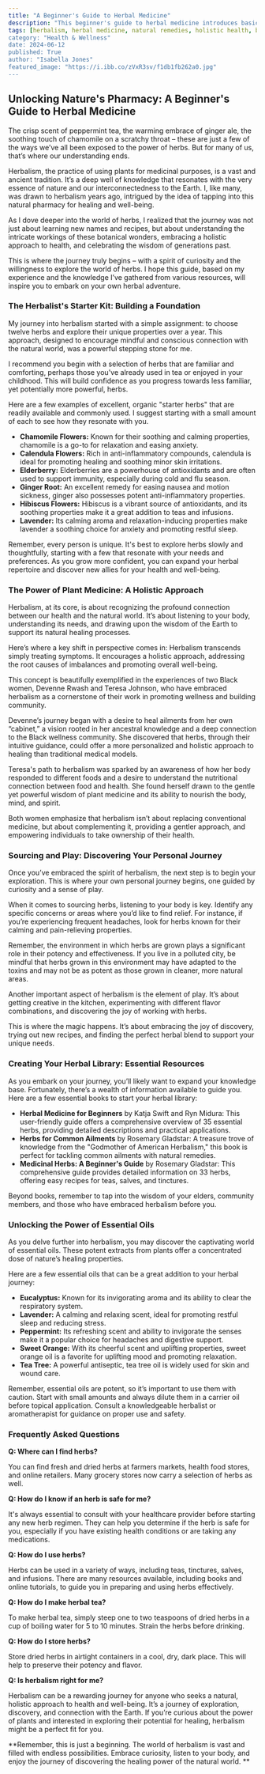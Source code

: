 ```yaml
---
title: "A Beginner's Guide to Herbal Medicine"
description: "This beginner's guide to herbal medicine introduces basic concepts, essential herbs, and practical tips for incorporating plant-based remedies into your wellness routine. Explore a holistic approach to health and discover the power of nature's pharmacy."
tags: [herbalism, herbal medicine, natural remedies, holistic health, beginner's guide, plant medicine, wellness, healing, essential oils, herbs]
category: "Health & Wellness"
date: 2024-06-12
published: True
author: "Isabella Jones"
featured_image: "https://i.ibb.co/zVxR3sv/f1db1fb262a0.jpg"
---
```


##  Unlocking Nature's Pharmacy: A Beginner's Guide to Herbal Medicine

The crisp scent of peppermint tea, the warming embrace of ginger ale, the soothing touch of chamomile on a scratchy throat – these are just a few of the ways we’ve all been exposed to the power of herbs. But for many of us, that’s where our understanding ends. 

Herbalism, the practice of using plants for medicinal purposes, is a vast and ancient tradition. It’s a deep well of knowledge that resonates with the very essence of nature and our interconnectedness to the Earth. I, like many, was drawn to herbalism years ago, intrigued by the idea of tapping into this natural pharmacy for healing and well-being. 

As I dove deeper into the world of herbs, I realized that the journey was not just about learning new names and recipes, but about understanding the intricate workings of these botanical wonders, embracing a holistic approach to health, and celebrating the wisdom of generations past. 

This is where the journey truly begins – with a spirit of curiosity and the willingness to explore the world of herbs.  I hope this guide, based on my experience and the knowledge I’ve gathered from various resources, will inspire you to embark on your own herbal adventure. 

###  The Herbalist's Starter Kit: Building a Foundation 

My journey into herbalism started with a simple assignment: to choose twelve herbs and explore their unique properties over a year. This approach, designed to encourage mindful and conscious connection with the natural world, was a powerful stepping stone for me.  

I recommend you begin with a selection of herbs that are familiar and comforting, perhaps those you've already used in tea or enjoyed in your childhood. This will build confidence as you progress towards less familiar, yet potentially more powerful, herbs. 

Here are a few examples of excellent, organic "starter herbs" that are readily available and commonly used. I suggest starting with a small amount of each to see how they resonate with you. 

* **Chamomile Flowers:** Known for their soothing and calming properties, chamomile is a go-to for relaxation and easing anxiety. 
* **Calendula Flowers:** Rich in anti-inflammatory compounds, calendula is ideal for promoting healing and soothing minor skin irritations.
* **Elderberry:** Elderberries are a powerhouse of antioxidants and are often used to support immunity, especially during cold and flu season.
* **Ginger Root:**  An excellent remedy for easing nausea and motion sickness, ginger also possesses potent anti-inflammatory properties. 
* **Hibiscus Flowers:** Hibiscus is a vibrant source of antioxidants, and its soothing properties make it a great addition to teas and infusions. 
* **Lavender:** Its calming aroma and relaxation-inducing properties make lavender a soothing choice for anxiety and promoting restful sleep. 

Remember, every person is unique. It's best to explore herbs slowly and thoughtfully, starting with a few that resonate with your needs and preferences. As you grow more confident, you can expand your herbal repertoire and discover new allies for your health and well-being. 

###  The Power of Plant Medicine: A Holistic Approach 

Herbalism, at its core, is about recognizing the profound connection between our health and the natural world.  It’s about listening to your body, understanding its needs, and drawing upon the wisdom of the Earth to support its natural healing processes. 

Here’s where a key shift in perspective comes in:  Herbalism transcends simply treating symptoms. It encourages a holistic approach, addressing the root causes of imbalances and promoting overall well-being.  

This concept is beautifully exemplified in the experiences of two Black women, Devenne Rwash and Teresa Johnson, who have embraced herbalism as a cornerstone of their work in promoting wellness and building community.  

Devenne’s journey began with a desire to heal ailments from her own “cabinet,” a vision rooted in her ancestral knowledge and a deep connection to the Black wellness community. She discovered that herbs, through their intuitive guidance, could offer a more personalized and holistic approach to healing than traditional medical models. 

Teresa's path to herbalism was sparked by an awareness of how her body responded to different foods and a desire to understand the nutritional connection between food and health.  She found herself drawn to the gentle yet powerful wisdom of plant medicine and its ability to nourish the body, mind, and spirit. 

Both women emphasize that herbalism isn’t about replacing conventional medicine, but about complementing it, providing a gentler approach, and empowering individuals to take ownership of their health.  

### Sourcing and Play:  Discovering Your Personal Journey 

Once you’ve embraced the spirit of herbalism, the next step is to begin your exploration. This is where your own personal journey begins, one guided by curiosity and a sense of play.

When it comes to sourcing herbs, listening to your body is key. Identify any specific concerns or areas where you’d like to find relief.  For instance, if you’re experiencing frequent headaches, look for herbs known for their calming and pain-relieving properties. 

Remember, the environment in which herbs are grown plays a significant role in their potency and effectiveness.  If you live in a polluted city, be mindful that herbs grown in this environment may have adapted to the toxins and may not be as potent as those grown in cleaner, more natural areas. 

Another important aspect of herbalism is the element of play.  It’s about getting creative in the kitchen, experimenting with different flavor combinations, and discovering the joy of working with herbs.  

This is where the magic happens. It’s about embracing the joy of discovery, trying out new recipes, and finding the perfect herbal blend to support your unique needs.  

###  Creating Your Herbal Library:  Essential Resources 

As you embark on your journey, you’ll likely want to expand your knowledge base. Fortunately, there’s a wealth of information available to guide you.  Here are a few essential books to start your herbal library:

* **Herbal Medicine for Beginners** by Katja Swift and Ryn Midura: This user-friendly guide offers a comprehensive overview of 35 essential herbs, providing detailed descriptions and practical applications. 
* **Herbs for Common Ailments** by Rosemary Gladstar:  A treasure trove of knowledge from the "Godmother of American Herbalism," this book is perfect for tackling common ailments with natural remedies. 
* **Medicinal Herbs: A Beginner's Guide** by Rosemary Gladstar: This comprehensive guide provides detailed information on 33 herbs, offering easy recipes for teas, salves, and tinctures. 

Beyond books, remember to tap into the wisdom of your elders, community members, and those who have embraced herbalism before you.  

###  Unlocking the Power of Essential Oils 

As you delve further into herbalism, you may discover the captivating world of essential oils.  These potent extracts from plants offer a concentrated dose of nature’s healing properties. 

Here are a few essential oils that can be a great addition to your herbal journey: 

* **Eucalyptus:**  Known for its invigorating aroma and its ability to clear the respiratory system.
* **Lavender:** A calming and relaxing scent, ideal for promoting restful sleep and reducing stress.
* **Peppermint:** Its refreshing scent and ability to invigorate the senses make it a popular choice for headaches and digestive support.
* **Sweet Orange:**  With its cheerful scent and uplifting properties, sweet orange oil is a favorite for uplifting mood and promoting relaxation.
* **Tea Tree:** A powerful antiseptic, tea tree oil is widely used for skin and wound care. 

Remember, essential oils are potent, so it’s important to use them with caution.  Start with small amounts and always dilute them in a carrier oil before topical application.  Consult a knowledgeable herbalist or aromatherapist for guidance on proper use and safety.

###  Frequently Asked Questions

**Q: Where can I find herbs?**

You can find fresh and dried herbs at farmers markets, health food stores, and online retailers.  Many grocery stores now carry a selection of herbs as well.  

**Q: How do I know if an herb is safe for me?**

It's always essential to consult with your healthcare provider before starting any new herb regimen. They can help you determine if the herb is safe for you, especially if you have existing health conditions or are taking any medications.  

**Q:  How do I use herbs?**

Herbs can be used in a variety of ways, including teas, tinctures, salves, and infusions. There are many resources available, including books and online tutorials, to guide you in preparing and using herbs effectively.

**Q: How do I make herbal tea?**

To make herbal tea, simply steep one to two teaspoons of dried herbs in a cup of boiling water for 5 to 10 minutes.  Strain the herbs before drinking.

**Q:  How do I store herbs?**

Store dried herbs in airtight containers in a cool, dry, dark place.  This will help to preserve their potency and flavor. 

**Q:  Is herbalism right for me?**

Herbalism can be a rewarding journey for anyone who seeks a natural, holistic approach to health and well-being.  It’s a journey of exploration, discovery, and connection with the Earth. If you’re curious about the power of plants and interested in exploring their potential for healing, herbalism might be a perfect fit for you.

**Remember, this is just a beginning. The world of herbalism is vast and filled with endless possibilities.  Embrace curiosity, listen to your body, and enjoy the journey of discovering the healing power of the natural world.  **

